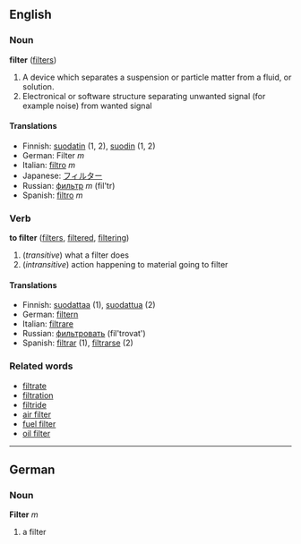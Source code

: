 ==English==
===Noun===
'''filter''' ([[filters]])

#A device which separates a suspension or particle matter from a fluid, or solution.
#Electronical or software structure separating unwanted signal (for example noise) from wanted signal

====Translations====
*Finnish: [[suodatin]] (1, 2), [[suodin]] (1, 2)
*German: Filter ''m''
*Italian: [[filtro]] ''m''
*Japanese: [[フィルター]]
*Russian: [[фильтр]] ''m'' (fil'tr)
*Spanish: [[filtro]] ''m''

===Verb===
'''to filter''' ([[filters]], [[filtered]], [[filtering]])

#(''transitive'') what a filter does
#(''intransitive'') action happening to material going to filter

====Translations====
*Finnish: [[suodattaa]] (1), [[suodattua]] (2)
*German: [[filtern]]
*Italian: [[filtrare]]
*Russian: [[фильтровать]] (fil'trovat')
*Spanish: [[filtrar]] (1), [[filtrarse]] (2)

===Related words===
*[[filtrate]]
*[[filtration]]
*[[filtride]] <!-- misspelled ?! -->
*[[air filter]]
*[[fuel filter]]
*[[oil filter]]

----

==German==
===Noun===
'''Filter''' ''m''

# a filter